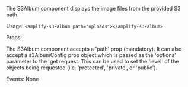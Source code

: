 The S3Album component displays the image files from the provided S3 path.

Usage: ```<amplify-s3-album path="uploads"></amplify-s3-album>```

Props:

The S3Album component accepts a 'path' prop (mandatory). It can also accept a s3AlbumConfig prop object which is passed as the 'options' parameter to the .get request.  This can be used to set the 'level' of the objects being requested (i.e. 'protected', 'private', or 'public').

Events: None
